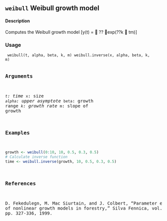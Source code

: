 

## ``weibull`` Weibull growth model

#### Description
Computes the Weibull growth model
\[y(t) =  ?? exp(??k  tm)\]

### Usage 
<pre><code>
weibull(t, alpha, beta, k, m)
weibull.inverse(x, alpha, beta, k, m)
</code><pre>

### Arguments 
*``t``: time
*``x``: size
*``alpha``: upper asymptote
*``beta``: growth range
*``k``: growth rate
*``m``: slope of growth

### Examples
```r
growth <- weibull(0:10, 10, 0.5, 0.3, 0.5)
# Calculate inverse function
time <- weibull.inverse(growth, 10, 0.5, 0.3, 0.5)
```

### References
D. Fekedulegn, M. Mac Siurtain, and J. Colbert, "Parameter estimation of nonlinear growth models
in forestry," Silva Fennica, vol. 33, no. 4, pp. 327-336, 1999.
